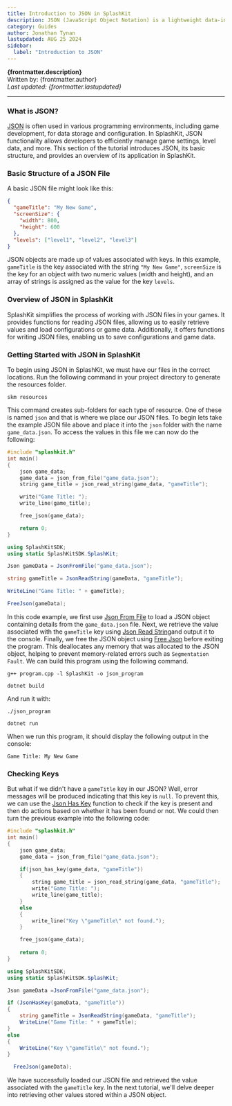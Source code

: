 ```yaml
---
title: Introduction to JSON in SplashKit
description: JSON (JavaScript Object Notation) is a lightweight data-interchange format. It is easy for humans to read and write, and for machines to parse and generate.
category: Guides
author: Jonathan Tynan
lastupdated: AUG 25 2024
sidebar:
  label: "Introduction to JSON"
---
```



**{frontmatter.description}**  
Written by: {frontmatter.author}  
_Last updated: {frontmatter.lastupdated}_

---

### What is JSON?

[JSON](/api/json/) is often used in various programming environments, including game development, for data storage and configuration. In SplashKit, JSON functionality allows developers to efficiently manage game settings, level data, and more. This section of the tutorial introduces JSON, its basic structure, and provides an overview of its application in SplashKit.

### Basic Structure of a JSON File

A basic JSON file might look like this:

```json
{
  "gameTitle": "My New Game",
  "screenSize": {
    "width": 800,
    "height": 600
  },
  "levels": ["level1", "level2", "level3"]
}
```

JSON objects are made up of values associated with keys. In this example, `gameTitle` is the key associated with the string `"My New Game"`, `screenSize` is the key for an object with two numeric values (width and height), and an array of strings is assigned as the value for the key `levels`.

### Overview of JSON in SplashKit

SplashKit simplifies the process of working with JSON files in your games. It provides functions for reading JSON files, allowing us to easily retrieve values and load configurations or game data. Additionally, it offers functions for writing JSON files, enabling us to save configurations and game data.

### Getting Started with JSON in SplashKit

To begin using JSON in SplashKit, we must have our files in the correct locations. Run the following command in your project directory to generate the resources folder.

```shell
skm resources
```

This command creates sub-folders for each type of resource. One of these is named `json` and that is where we place our JSON files. To begin lets take the example JSON file above and place it into the `json` folder with the name `game_data.json`. To access the values in this file we can now do the following:

<Tabs syncKey="code-language">
<TabItem label="C++">

  ```cpp
  #include "splashkit.h"
  int main()
  {
      json game_data;
      game_data = json_from_file("game_data.json");
      string game_title = json_read_string(game_data, "gameTitle");

      write("Game Title: ");
      write_line(game_title);

      free_json(game_data);

      return 0;
  }
  ```

  </TabItem>
  
  <TabItem label="C#">

  ```csharp
  using SplashKitSDK;
  using static SplashKitSDK.SplashKit;

  Json gameData = JsonFromFile("game_data.json");

  string gameTitle = JsonReadString(gameData, "gameTitle");

  WriteLine("Game Title: " + gameTitle);

  FreeJson(gameData);
  ```

  </TabItem>
</Tabs>

In this code example, we first use [Json From File](/api/json/#json-from-file) to load a JSON object containing details from the `game_data.json` file.
Next, we retrieve the value associated with the `gameTitle` key using [Json Read String](/api/json/#json-read-string)and output it to the console. Finally, we free the JSON object using [Free Json](/api/json/#free-json) before exiting the program. This deallocates any memory that was allocated to the JSON object, helping to prevent memory-related errors such as `Segmentation Fault`. We can build this program using the following command.

<Tabs syncKey="code-language">
<TabItem label="C++">

```shell
g++ program.cpp -l SplashKit -o json_program
```

</TabItem>
<TabItem label="C#">

```shell
dotnet build
```

</TabItem>
</Tabs>

And run it with:

<Tabs syncKey="code-language">
<TabItem label="C++">

```shell
./json_program
```

</TabItem>

<TabItem label="C#">

```shell
dotnet run
```

</TabItem>
  
</Tabs>

When we run this program, it should display the following output in the console: 

```plaintext
Game Title: My New Game
```

### Checking Keys

But what if we didn't have a `gameTitle` key in our JSON? Well, error messages will be produced indicating that this key is `null`. To prevent this, we can use the [Json Has Key](/api/json/#json-has-key) function to check if the key is present and then do actions based on whether it has been found or not. We could then turn the previous example into the following code:

<Tabs syncKey="code-language">
<TabItem label="C++">

```cpp
#include "splashkit.h"
int main()
{
    json game_data;
    game_data = json_from_file("game_data.json");

    if(json_has_key(game_data, "gameTitle"))
    {
        string game_title = json_read_string(game_data, "gameTitle");
        write("Game Title: ");
        write_line(game_title);
    }
    else
    {
        write_line("Key \"gameTitle\" not found.");
    }

    free_json(game_data);
    
    return 0;
}
```

</TabItem>

<TabItem label="C#">

```csharp
using SplashKitSDK;
using static SplashKitSDK.SplashKit;

Json gameData =JsonFromFile("game_data.json");

if (JsonHasKey(gameData, "gameTitle"))
{
    string gameTitle = JsonReadString(gameData, "gameTitle");
    WriteLine("Game Title: " + gameTitle);
}
else
{
    WriteLine("Key \"gameTitle\" not found.");
}

  FreeJson(gameData);
```

</TabItem>
</Tabs>

We have successfully loaded our JSON file and retrieved the value associated with the `gameTitle` key. In the next tutorial, we'll delve deeper into retrieving other values stored within a JSON object.
